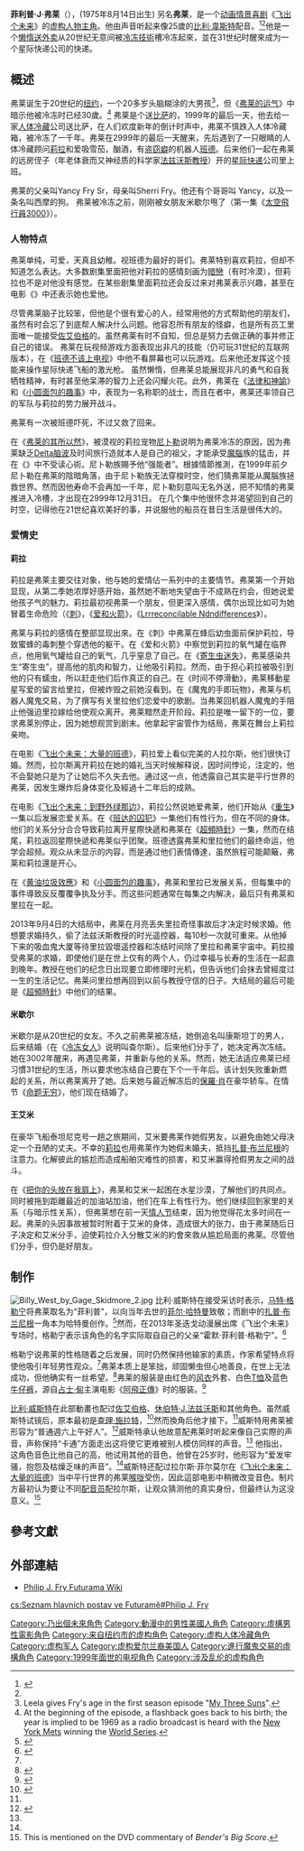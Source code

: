 {{多個問題|
{{in-universe|time=2015-03-29T15:39:59+00:00}}
{{refimprove|time=2015-03-29T15:39:59+00:00}}
{{Proofreader needed|en|Philip_J._Fry}}
}}
{{noteTA
|G1=Futurama
}}
{{Infobox character
| color      = #dedee2
| name       = 菲利普·J·弗莱
| series     = [[飞出个未来|飞出个未来]]
| image      = 
| fullname    = 菲利普·J·弗莱
| nickname    = 弗莱
| first      = [[太空飛行員3000|太空飛行員3000]]
| last       = [[Simpsorama|Simpsorama]]
| gender     = 男
| species    = 人类
| alias      = 拉尔斯·菲尔莫尔
| occupation = <s>披薩送貨</s><br/><s>低溫冷冻技術槽監控官</s><br/><s>軍人</s><br/>[[速遞|速遞]]/飞行员
| family     = 老杨西·弗莱{{small|（先考）}}<br>弗莱女士{{small|（先妣）}}<br> [[The_Luck_of_the_Fryrish|小杨西·弗莱]] {{small|（兄）}}
| significantother = [[飞出个未来循环角色列表#米歇尔|米歇尔]] {{small|（前女友）}}<br>[[王艾米|王艾米]] {{small|（前女友）}}<br>[[How_Hermes_Requisitioned_His_Groove_Back|摩根监考官]] {{small|（前女友）}}<br>[[The_Deep_South_(Futurama)|乌姆柏里厄尔]] {{small|（前女友）}}<br>[[莉拉_(飞出个未来)|陶朗加·里拉]] {{small|（女友）}}
| children   = 老杨希·弗莱{{small|（兒子）}}
| relatives  = [[法兹沃斯教授|法兹沃斯教授]] {{small|（远房侄子）}}<br>菲利普·J·弗莱{{small|（已故侄子）}}
| voice      = [[比利·韋斯特|比利·韋斯特]]
| lbl21      = 來自
| data21     = [[纽约市|纽约市]]
| lbl22      = 年齡
| data22     = 25-31歲 
| lbl23      = 身高
| data23     = 180 公分
}}

'''菲利普·J·弗莱'''（'''{{lang|en|Philip J. Fry}}'''），(1975年8月14日出生) 另名'''弗莱'''，是一个[[动画情景喜剧|动画情景喜剧]]《[[飞出个未来|飞出个未来]]》的[[虚构人物|虚构人物]][[主角|主角]]。他由声音听起来像25歲的[[比利·韋斯特|比利·韋斯特]]配音。<ref name=npr>{{cite news |author= |work=[[Fresh_Air|Fresh Air]] |title=Billy West: The Many (Cartoon) Voices In His Head |url=http://www.npr.org/2010/07/15/128490848/billy-west-the-many-cartoon-voices-in-his-head |quote='His voice is basically what I sounded like when I was 25. Kinda plain vanilla. I had nothing special about my voice, really. And I just thought, 'Well, I know that character so well.' ... [T]o try to do someone else's real voice is kind of tough.'|publisher=[[National_Public_Radio|National Public Radio]] |date=July 15, 2010 |accessdate=2010-09-05 }}</ref><ref name="Not in Springfield"/>他是一个[[懒惰|懒惰]][[送外卖|送外卖]]从20世纪无意间被[[冷冻技術|冷冻技術]]槽冷冻起來，並在31世纪时醒來成为一个星际快递公司的快递。

==概述==
弗莱诞生于20世纪的[[纽约|纽约]]，一个20多岁头脑糊涂的大男孩<ref>Leela gives Fry's age in the first season episode "[[My_Three_Suns|My Three Suns]]".</ref>，但《[[弗莱的运气|弗莱的运气]]》中暗示他被冷冻时已经30歲。<ref>At the beginning of the episode, a flashback goes back to his birth; the year is implied to be 1969 as a radio broadcast is heard with the [[New_York_Mets|New York Mets]] winning the [[1969_World_Series|World Series]].</ref> 弗莱是个送[[比萨|比萨]]的，1999年的最后一天，他去给一家[[人体冷藏|人体冷藏]]公司送比萨，在人们欢度新年的倒计时声中，弗莱不慎跌入人体冷藏箱，被冷冻了一千年。弗莱在2999年的最后一天醒来，先后遇到了一只眼睛的人体冷藏顾问[[莉拉_(飞出个未来)|莉拉]]和爱吸雪茄，酗酒，有[[盗窃癖|盗窃癖]]的机器人[[班德_(飞出个未来)|班德]]。后来他们一起在弗莱的远房侄子（年老体衰而又神经质的科学家[[法兹沃斯教授(飞出个未来)|法兹沃斯教授]]）开的[[星际快递|星际快递]]公司里上班。

弗莱的父亲叫Yancy Fry Sr，母亲叫Sherri Fry。他还有个哥哥叫 Yancy，以及一条名叫西摩的狗。
弗莱被冷冻之前，刚刚被女朋友米歇尔甩了（第一集《[[太空飛行員3000|太空飛行員3000]]》）。

===人物特点===
弗莱单纯，可爱，天真且幼稚。视班德为最好的哥们。弗莱特别喜欢莉拉，但却不知道怎么表达。大多数剧集里面把他对莉拉的感情刻画为[[暗戀|暗戀]]（有时冷漠），但莉拉也不是对他没有感觉。在某些剧集里面莉拉还会反过来对弗莱表示兴趣，甚至在电影《{{link-en|飞出个未来：绿色狂想|Futurama: Into the Wild Green Yonder|绿色狂想}}》中还表示她也爱他。

尽管弗莱脑子比较笨，但他是个很有爱心的人，经常用他的方式帮助他的朋友们，虽然有时会忘了到底帮人解决什么问题。他容忍所有朋友的怪癖，也是所有员工里面唯一能接受[[佐艾伯格|佐艾伯格]]的。虽然弗莱有时不自知，但总是努力去做正确的事并修正自己的错误。
弗莱在玩视频游戏方面表现出非凡的技能（仍可玩31世纪的互联网版本），在《[[班德不该上电视|班德不该上电视]]》中他不看屏幕也可以玩游戏。后来他还发挥这个技能来操作星际快递飞船的激光枪。
虽然懒惰，但弗莱总能展现非凡的勇气和自我牺牲精神，有时甚至他呆滞的智力上还会闪耀火花。此外，弗莱在《[[法律和神諭|法律和神諭]]》和《[[小圆面包的趣事|小圆面包的趣事]]》中，表现为一名称职的战士，而且在者中，弗莱还率领自己的军队与莉拉的势力展开战斗。

弗莱有一次被班德吓死，不过又救了回来。

在《[[弗莱的其所以然|弗莱的其所以然]]》，被漠视的莉拉宠物[[尼卜勒_(飞出个未来)|尼卜勒]]说明为弗莱冷冻的原因，因为弗莱缺乏[[Delta波|Delta脑波]]及时间旅行造就本人是自己的祖父，才能承受[[魔腦|魔腦]]族的猛击，并在《{{link-en|飞出个未来：绿色狂想|Futurama: Into the Wild Green Yonder|绿色狂想}}》中不受读心術。尼卜勒族賜予他“强能者”。根據情節推測，在1999年前夕尼卜勒在弗莱的陰暗角落，由于尼卜勒族无法穿梭时空，他们猜弗莱能从魔腦族拯救世界。然而因他寿命不会再加一千年，尼卜勒刻意叫无名外送，把不知情的弗莱推进入冷槽，才出现在2999年12月31日。
在几个集中他很怀念并渴望回到自己的时空，记得他在21世纪喜欢美好的事，并说服他的船员在昔日生活是很伟大的。

===爱情史===

====莉拉====
莉拉是弗莱主要交往对象，他与她的爱情佔一系列中的主要情节。弗莱第一个开始显现，从第二季她浓厚好感开始，虽然她不断地失望由于不成熟在约会，但她说爱他孩子气的魅力。莉拉最初视弗莱一个朋友，但更深入感情，偶尔出现比如可为她冒着生命危险（《[[刺_(飞出个未来)|刺]]》，《[[爱和火箭|爱和火箭]]》，《[[Lrrreconcilable_Ndndifferences|Lrrreconcilable Ndndifferences]]》）。

弗莱与莉拉的感情在整部显现出來。在《刺》中弗莱在蜂后幼虫面前保护莉拉，导致蜜蜂的毒刺整个穿透他的躯干。在《爱和火箭》中察觉到莉拉的氧气罐在临界点，他用氧气罐给自己的氧气，几乎窒息了自己。在《[[寄生虫迷失|寄生虫迷失]]》，弗莱感染共生“寄生虫”，提高他的肌肉和智力，让他吸引莉拉。然而，由于担心莉拉被吸引到他的只有蠕虫，所以赶走他们后作真正的自己。在《时间不停滑動》，弗莱移動星星写爱的留言给里拉，但被炸毁之前她沒看到。在《魔鬼的手即玩物》，弗莱与机器人魔鬼交易，为了撰写有关里拉他们恋爱中的歌剧。当弗莱回机器人魔鬼的手阻止他强迫里拉嫁给他使观众离开。弗莱黯然走开阶段。莉拉是唯一留下的一位，要求弗莱別停止，因为她想观赏到剧末。他拿起宇宙管作为结局，弗莱在舞台上莉拉亲吻。

在电影《[[飞出个未来：大量的班德|飞出个未来：大量的班德]]》，莉拉爱上看似完美的人拉尔斯，他们很快订婚。然而，拉尔斯离开莉拉在她的婚礼当天时候解释说，因时间悖论，注定的，他不会娶她只是为了让她后不久失去他。通过这一点，他透露自己其实是平行世界的弗莱，因发生爆炸后身体变化及經過十二年后的成熟。

在电影《[[飞出个未来：到野外绿那边|飞出个未来：到野外绿那边]]》，莉拉公然说她爱弗莱，他们开始从《[[重生_(飞出个未来)|重生]]》一集以后发展恋爱关系。在《[[班达的囚犯|班达的囚犯]]》一集他们有性行为，但在不同的身体。他们的关系分分合合导致莉拉离开星際快遞和弗莱在《[[超頻時針|超頻時針]]》一集，然而在结尾，莉拉返回星際快遞和弗莱似乎团聚。班德透露弗莱和里拉他们的最终命运，他学会超频。观众从未显示的内容，而是通过他们表情傳達，虽然旅程可能颠簸，弗莱和莉拉還是开心。

在《[[黄油垃圾效應|黄油垃圾效應]]》和《[[小圆面包的趣事|小圆面包的趣事]]》，弗莱和里拉已发展关系，但每集中的事件導致反反覆覆争执及分手。而这些问题通常在每集之内解决，最后只有弗莱和里拉在一起。

2013年9月4日的大结局中，弗莱在月亮丢失里拉奇怪事故后才决定时候求婚。他想要求婚持久，偷了法兹沃斯教授的时光遥控器，每10秒一次就可重來。从他掉下来的吸血鬼大厦等待里拉毀壞遥控器和冻结时间除了里拉和弗莱宇宙中。莉拉接受弗莱的求婚，即使他们是在世上仅有的两个人，仍过幸福与长寿的生活在一起直到晚年。教授在他们的纪念日出现要立即修理时光机，但告诉他们会抹去曾經度过一生的生活记忆。弗莱问里拉想再回到以前与教授守信的日子。大结局的最后可能是《[[超頻時針|超頻時針]]》中他们的结果。

====米歇尔====
米歇尔是从20世纪的女友。不久之前弗莱被冻结，她倒追名叫康斯坦丁的男人，后来结婚（在《[[冷冻女人|冷冻女人]]》说明叫查尔斯）。后來他们分手了，她决定再次冻结。她在3002年醒来，再遇见弗莱，并重新与他的关系。然而，她无法适应弗莱已经习慣31世纪的生活，所以要求他冻结自己要在下个一千年后。该计划失败重新燃起的关系，所以弗莱离开了她。后来她与最近解冻后的[[保羅‧肖|保羅‧肖]]在豪华轿车。在情节《[[命题无穷|命题无穷]]》，他们现在结婚了。

====王艾米====
在豪华飞船泰坦尼克号一趟之旅期间，艾米要弗莱作她假男友，以避免由她父母决定一个丑陋的丈夫。不幸的[[莉拉_(飞出个未来)|莉拉]]也用弗莱作为她假未婚夫，抵挡[[扎普‧布兰尼根|扎普‧布兰尼根]]的注意力。化解彼此的尴尬而造成船舶灾难性的损害，和艾米赢得抢假男友之间的战斗。

在《[[把你的头放在我肩上|把你的头放在我肩上]]》，弗莱和艾米一起困在水星沙漠，了解他们的共同点。同时被拖到距離最近的加油站加油，他们在车上有性行为。他们继续回到家里的关系（与暗示性关系），但弗莱想在前一天[[情人节|情人节]]结束，因为他觉得花太多时间在一起。弗莱的头因事故被暂时附着于艾米的身体，造成很大的张力，由于弗莱随后日子决定和艾米分手，迫使莉拉介入分散艾米的約會來救从尴尬局面的弗莱。尽管他们分手，但仍是好朋友。

==制作==
[[File:Billy_West_by_Gage_Skidmore_2.jpg|right]]
比利·威斯特在接受采访时表示，[[马特·格勒宁|马特·格勒宁]]将弗莱取名为“菲利普”，以向当年去世的[[菲尔·哈特曼|菲尔·哈特曼]]致敬；而剧中的[[扎普·布兰尼根|扎普·布兰尼根]]一角本为哈特曼创作。<ref name="TV Squad">{{cite web|url=http://www.tvsquad.com/2006/06/15/billy-west-the-tv-squad-interview/|title=Billy West: The TV Squad Interview|accessdate=2007-06-09|date=2006-06-15|author=Joel Keller|publisher=TV Squad.com}}</ref>然而，在2013年圣迭戈动漫展出席《飞出个未来》专场时，格勒宁表示该角色的名字实际取自自己的父亲“霍默·菲利普·格勒宁”。<ref name="Comedy Central">{{cite web|url=http://www.comedycentral.com/video-clips/iqfydq/futurama-comic-con-2013---futurama-panel|title=Comic-Con 2013 - Futurama Panel|accessdate=2014-02-03|date=2013-07-18|publisher=ComedyCentral.com}}</ref>

格勒宁说弗莱的性格随着之后发展，同时仍然保持他输家的素质，作家希望特点将使他吸引年轻男性观众。<ref name="Sterngold" />弗莱本质上是笨拙，顽固懒虫但心地善良，在世上无法成功，但他确实有一丝希望。<ref name="Sterngold">{{cite news|url=http://query.nytimes.com/gst/fullpage.html?res=9C0CEFDF173EF931A15754C0A96F958260&sec=&spon=&pagewanted=2| title=Bringing an Alien And a Robot to Life; The Gestation of the Simpsons' Heirs| author=Sterngold, James|newspaper=[[The_New_York_Times|The New York Times]]| date=1999-07-22| accessdate=2008-06-20}}</ref>弗莱的服装是由红色的[[风衣|风衣]]外套、白色[[T恤|T恤]]及蓝色[[牛仔裤|牛仔裤]]，源自[[占士·甸|占士·甸]]主演电影《[[阿飛正傳_(1955年電影)|阿飛正傳]]》时的服装。<ref name=1ACV01FryOutfit>{{cite video|people=Cohen, David X.; Groening, Matt; Moore, Rich; Vanzo, Gregg; DiMaggio, John|date=2002|title=Futurama: Volume One DVD commentary for the episode "[[Space_Pilot_3000|Space Pilot 3000]]"|medium=DVD|publisher=20th Century Fox|quote=Matt Groening: Oh and, Fry's wearing James Dean's outfit in Rebel Without a Cause.}}</ref>

[[比利·威斯特|比利·威斯特]]在此部動畫也配过[[佐艾伯格|佐艾伯格]]、[[休伯特·J.法兹沃斯|休伯特·J.法兹沃斯]]和其他角色。虽然威斯特试镜后，原本最初是[[查理·施拉特|查理·施拉特]]，<ref name="Futurama-rama">{{cite news|url=http://artsbeat.blogs.nytimes.com/2010/06/24/futurama-rama-welcome-back-to-the-world-of-tomorrow/| title=‘Futurama’-Rama: Welcome Back to the World of Tomorrow| author=[[Dave_Itzkoff|Itzkoff, Dave]]|newspaper=The New York Times| date=2010-06-24| accessdate=2010-07-08}}</ref>然而換角后他才接下。<ref name="TV Squad" />威斯特用弗莱被形容为“普通週六上午好人”。<ref name="Not in Springfield">{{cite web|url=http://query.nytimes.com/gst/fullpage.html?res=9D04EED71730F935A15750C0A96F958260| title=A Feeling We're Not in Springfield . . .| author=Wertheimer, Ron|newspaper=The New York Times| quote=Originally I had auditioned for Dr. Zoidberg, Bender, the Professor and Fry. But I didn’t get Fry — it went to Charlie Schlatter, who’s a heck of an actor and a great voice guy, but they just changed plans. They said to me, 'Fry’s 25, so bear that in mind.' It became a high-pitched version of me, trying to remember the dumb innocence of being 25. At that age I had no idea where I was going, I was working for U-Haul shoveling dirt out of trucks, I was washing dishes at nursing homes. I always thought I had this whiny, complaining voice — this plain vanilla voice, but I guess if you’re in neutral, you can go anywhere | date=1999-03-26| accessdate=2008-06-19}}</ref>威斯特承认他故意配弗莱时听起来像自己实際的声音，声称保持“卡通”方面走出这将使它更难被别人模仿同样的声音。<ref name="TV Squad"/> 他指出，这角色音色比他自己的高，他试用其他的音色，他曾在25岁时，他形容为“爱发牢骚，抱怨及枯燥乏味的声音”。<ref name="Futurama-rama" />威斯特还配过拉尔斯·菲尔莫尔在《[[飞出个未来：大量的班德|飞出个未来：大量的班德]]》当中平行世界的弗莱[[喉咙|喉咙]]受伤，因此這部电影中稍微改变音色。制片方最初认为要让不同[[配音员|配音员]]配拉尔斯，让观众猜测他的真实身份，但最终认为这没意义。<ref>This is mentioned on the DVD commentary of ''Bender's Big Score''.</ref>

==參考文獻==
{{Reflist|2}}

==外部連結==
{{Portal|Futurama|Fictional characters}}
*[https://web.archive.org/web/20120621104429/http://theinfosphere.org/Philip_J._Fry Philip J. Fry Futurama Wiki] 

{{Futurama}}

{{DEFAULTSORT:Fry, Philip J.}}
[[Category:乃出個未來角色|Category:乃出個未來角色]]
[[Category:動漫中的男性美國人角色|Category:動漫中的男性美國人角色]]
[[Category:虛構男性電影角色|Category:虛構男性電影角色]]
[[Category:来自纽约市的虚构角色|Category:来自纽约市的虚构角色]]
[[Category:虚构人体冷藏角色|Category:虚构人体冷藏角色]]
[[Category:虚构军人|Category:虚构军人]]
[[Category:虚构爱尔兰裔美国人|Category:虚构爱尔兰裔美国人]]
[[Category:進行魔鬼交易的虛構角色|Category:進行魔鬼交易的虛構角色]]
[[Category:1999年面世的电视角色|Category:1999年面世的电视角色]]
[[Category:涉及乱伦的虚构角色|Category:涉及乱伦的虚构角色]]

[[cs:Seznam_hlavních_postav_ve_Futuramě#Philip_J._Fry|cs:Seznam hlavních postav ve Futuramě#Philip J. Fry]]